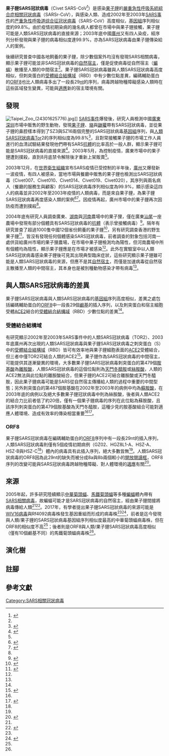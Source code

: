 {{noteTA
|1=zh-cn:严重急性呼吸道综合征; zh-hk:嚴重急性呼吸系統綜合症; zh-tw:嚴重急性呼吸道症候群;
|2=zh-cn:综合征; zh-hk:綜合症; zh-tw:症候群;
}}
{{Virusbox
| image = 
| image_alt =
| image_caption =
| parent = Sarbecovirus 
| species = Severe acute respiratory syndrome-related coronavirus
| strain = Civet SARS-CoV
| authority =
| subdivision_ranks =
| subdivision =
}}
'''果子貍SARS冠狀病毒'''（Civet SARS-CoV<ref>{{cite web|url=https://www.uniprot.org/proteomes/UP000127950|title=Civet SARS CoV 007/2004|publisher=[[Uniprot|Uniprot]]|access-date=2021-01-27|archive-date=2021-02-16|archive-url=https://web.archive.org/web/20210216072732/https://www.uniprot.org/proteomes/UP000127950|dead-url=no}}</ref>）是感染[[果子貍|果子貍]]的[[嚴重急性呼吸系統綜合症相關冠狀病毒|嚴重急性呼吸系統綜合症相關冠狀病毒]]（SARSr-CoV），與感染人類、造成2002年至2003年[[SARS事件|SARS事件]]的[[严重急性呼吸道综合征冠状病毒|严重急性呼吸道综合征冠状病毒]]（SARS-CoV）高度相似，[[基因組|基因組]]序列相似度約99.8%。由於疫情初期染病的幾名病人都曾在市場中與果子貍接觸，果子貍可能是人類SARS冠狀病毒的直接來源；2003年底中國[[广州市|廣州]]又有四人染疫，經序列分析發現與果子貍的病毒相似度達99.9%，亦為SARS冠狀病毒由果子貍傳染給人的案例。

後續研究普查中國各地飼養的果子貍，除少數個案外均沒有發現SARS相關病毒，顯示果子貍可能並非SARS冠狀病毒的[[自然宿主|自然宿主]]，僅是促使病毒從自然宿主（[[蝙蝠|蝙蝠]]）散播至人類的中間宿主<ref name=book2015/>。果子貍SARS冠狀病毒雖與人類SARS冠狀病毒高度相似，但刺突蛋白的[[受體結合結構域|受體結合結構域]]（RBD）中有少數位點差異，編碼輔助蛋白的[[SARS冠狀病毒的ORF8|ORF8]]也比人類病毒多出了一段長29[[核鹼基|nt]]的序列，病毒跨越物種障礙感染人類時在這些區域發生變異，可能與[[適應|適應]]新的宿主環境有關。

==發現==
[[File:Taipei_Zoo_(24301625776).jpg|thumb]]]]
[[SARS事件|SARS事件]]爆發後，研究人員檢測中國[[廣東|廣東]][[深圳|深圳]]市場中販售的野生動物，發現[[果子貍|果子貍]]、[[貉|貉]]與[[鼬獾|鼬獾]]帶有SARS冠狀病毒，並從果子貍的鼻腔樣本得到了SZ3與SZ16兩個完整的SARS冠狀病毒[[基因組|基因組]]序列，與[[SARS-CoV|人類SARS冠狀病毒]]Tor2的序列相似度為99.8%<ref name="Guan2003">{{cite journal|last1=Guan|first1=Y.|title=Isolation and Characterization of Viruses Related to the SARS Coronavirus from Animals in Southern China|journal=Science|volume=302|issue=5643|year=2003|pages=276–278|issn=0036-8075|doi=10.1126/science.1087139}}</ref>，且對常接觸果子貍的市場工作人員進行的血清試驗結果發現他們帶有SARS[[抗體|抗體]]的比率高於一般人群，顯示果子貍可能是SARS冠狀病毒的直接來源<ref name="XuHe2004">{{cite journal|last1=Xu|first1=Rui-Heng|last2=He|first2=Jian-Feng|last3=Evans|first3=Meirion R.|last4=Peng|first4=Guo-Wen|last5=Field|first5=Hume E|last6=Yu|first6=De-Wen|last7=Lee|first7=Chin-Kei|last8=Luo|first8=Hui-Min|last9=Lin|first9=Wei-Sheng|last10=Lin|first10=Peng|last11=Li|first11=Ling-Hui|last12=Liang|first12=Wen-Jia|last13=Lin|first13=Jin-Yan|last14=Schnur|first14=Alan|title=Epidemiologic Clues to SARS Origin in China|journal=Emerging Infectious Diseases|volume=10|issue=6|year=2004|pages=1030–1037|issn=1080-6040|doi=10.3201/eid1006.030852}}</ref>。2003年5月，為控制疫情，廣東市場中的果子貍遭到撲殺，直到8月底禁令解除後才重新上架販賣<ref name="KanWang2005"/>。

2003年12月，在[[世界衛生組織|世界衛生組織]]宣布SARS疫情已受控制的半年後，[[廣州|廣州]]又爆發新一波疫情，有四人被感染，當地市場與餐廳中販售的果子貍也檢測出SARS冠狀病毒（Civet007、Civet010、Civet014、Civet019、Civet020），其序列與兩名病人（餐廳的服務生與顧客）的SARS冠狀病毒序列相似度為99.9%，顯示感染這四人的病毒並非2002年至2003年疫情的人類病毒，而是來自果子貍，為果子貍SARS冠狀病毒再度感染人類的案例<ref name="WangYan2005">{{cite journal|last1=Wang|first1=Ming|last2=Yan|first2=Meiying|last3=Xu|first3=Huifang|last4=Liang|first4=Weili|last5=Kan|first5=Biao|last6=Zheng|first6=Bojian|last7=Chen|first7=Honglin|last8=Zheng|first8=Han|last9=Xu|first9=Yanmei|last10=Zhang|first10=Enmin|last11=Wang|first11=Hongxia|last12=Ye|first12=Jingrong|last13=Li|first13=Guichang|last14=Li|first14=Machao|last15=Cui|first15=Zhigang|last16=Liu|first16=Yu-Fei|last17=Guo|first17=Rong-Tong|last18=Liu|first18=Xiao-Ning|last19=Zhan|first19=Liu-Hua|last20=Zhou|first20=Duan-Hua|last21=Zhao|first21=Ailan|last22=Hai|first22=Rong|last23=Yu|first23=Dongzhen|last24=Guan|first24=Yi|last25=Xu|first25=Jianguo|displayauthors=8|title=SARS-CoV Infection in a Restaurant from Palm Civet|journal=Emerging Infectious Diseases|volume=11|issue=12|year=2005|pages=1860–1865|issn=1080-6040|doi=10.3201/eid1112.041293}}</ref><ref name="SongTu2005">{{cite journal|last1=Song|first1=H.-D.|last2=Tu|first2=C.-C.|last3=Zhang|first3=G.-W.|last4=Wang|first4=S.-Y.|last5=Zheng|first5=K.|last6=Lei|first6=L.-C.|last7=Chen|first7=Q.-X.|last8=Gao|first8=Y.-W.|last9=Zhou|first9=H.-Q.|last10=Xiang|first10=H.|last11=Zheng|first11=H.-J.|last12=Chern|first12=S.-W. W.|last13=Cheng|first13=F.|last14=Pan|first14=C.-M.|last15=Xuan|first15=H.|last16=Chen|first16=S.-J.|last17=Luo|first17=H.-M.|last18=Zhou|first18=D.-H.|last19=Liu|first19=Y.-F.|last20=He|first20=J.-F.|last21=Qin|first21=P.-Z.|last22=Li|first22=L.-H.|last23=Ren|first23=Y.-Q.|last24=Liang|first24=W.-J.|last25=Yu|first25=Y.-D.|last26=Anderson|first26=L.|last27=Wang|first27=M.|last28=Xu|first28=R.-H.|last29=Wu|first29=X.-W.|last30=Zheng|first30=H.-Y.|last31=Chen|first31=J.-D.|last32=Liang|first32=G.|last33=Gao|first33=Y.|last34=Liao|first34=M.|last35=Fang|first35=L.|last36=Jiang|first36=L.-Y.|last37=Li|first37=H.|last38=Chen|first38=F.|last39=Di|first39=B.|last40=He|first40=L.-J.|last41=Lin|first41=J.-Y.|last42=Tong|first42=S.|last43=Kong|first43=X.|last44=Du|first44=L.|last45=Hao|first45=P.|last46=Tang|first46=H.|last47=Bernini|first47=A.|last48=Yu|first48=X.-J.|last49=Spiga|first49=O.|last50=Guo|first50=Z.-M.|last51=Pan|first51=H.-Y.|last52=He|first52=W.-Z.|last53=Manuguerra|first53=J.-C.|last54=Fontanet|first54=A.|last55=Danchin|first55=A.|last56=Niccolai|first56=N.|last57=Li|first57=Y.-X.|last58=Wu|first58=C.-I|last59=Zhao|first59=G.-P.|displayauthors=8|title=Cross-host evolution of severe acute respiratory syndrome coronavirus in palm civet and human|journal=Proceedings of the National Academy of Sciences|volume=102|issue=7|year=2005|pages=2430–2435|issn=0027-8424|doi=10.1073/pnas.0409608102}}</ref>。因疫情再起，廣州市場中的果子貍再次因防疫而遭到撲殺<ref name="KanWang2005"/>。

2004年底有研究人員調查廣東、[[湖南|湖南]]與[[河南|河南]]農場中的果子狸，僅在廣東[[汕尾|汕尾]]一座農場中發現有部分個體具有SARS冠狀病毒的[[抗體|抗體]]（表示曾接觸病毒）<ref name="TuCrameri2004">{{cite journal|last1=Tu|first1=Changchun|last2=Crameri|first2=Gary|last3=Kong|first3=Xiangang|last4=Chen|first4=Jinding|last5=Sun|first5=Yanwei|last6=Yu|first6=Meng|last7=Xiang|first7=Hua|last8=Xia|first8=Xianzhu|last9=Liu|first9=Shengwang|last10=Ren|first10=Tao|last11=Yu|first11=Yedong|last12=Eaton|first12=Bryan T.|last13=Xuan|first13=Hua|last14=Wang|first14=Lin-Fa|title=Antibodies to SARS Coronavirus in Civets|journal=Emerging Infectious Diseases|volume=10|issue=12|year=2004|pages=2244–2248|issn=1080-6040|doi=10.3201/eid1012.040520}}</ref>。隔年有研究普查了超過1000隻中國12個省份飼養的果子貍<ref name="KanWang2005">{{cite journal|last1=Kan|first1=Biao|last2=Wang|first2=Ming|last3=Jing|first3=Huaiqi|last4=Xu|first4=Huifang|last5=Jiang|first5=Xiugao|last6=Yan|first6=Meiying|last7=Liang|first7=Weili|last8=Zheng|first8=Han|last9=Wan|first9=Kanglin|last10=Liu|first10=Qiyong|last11=Cui|first11=Buyun|last12=Xu|first12=Yanmei|last13=Zhang|first13=Enmin|last14=Wang|first14=Hongxia|last15=Ye|first15=Jingrong|last16=Li|first16=Guichang|last17=Li|first17=Machao|last18=Cui|first18=Zhigang|last19=Qi|first19=Xiaobao|last20=Chen|first20=Kai|last21=Du|first21=Lin|last22=Gao|first22=Kai|last23=Zhao|first23=Yu-teng|last24=Zou|first24=Xiao-zhong|last25=Feng|first25=Yue-Ju|last26=Gao|first26=Yu-Fan|last27=Hai|first27=Rong|last28=Yu|first28=Dongzhen|last29=Guan|first29=Yi|last30=Xu|first30=Jianguo|displayauthors=8|title=Molecular Evolution Analysis and Geographic Investigation of Severe Acute Respiratory Syndrome Coronavirus-Like Virus in Palm Civets at an Animal Market and on Farms|url=https://archive.org/details/sim_journal-of-virology_2005-09_79_18/page/11892|journal=Journal of Virology|volume=79|issue=18|year=2005|pages=11892–11900|issn=0022-538X|doi=10.1128/JVI.79.18.11892-11900.2005}}</ref>，另有研究調查香港的野生果子貍<ref name="PoonChu2005">{{cite journal|last1=Poon|first1=L. L. M.|last2=Chu|first2=D. K. W.|last3=Chan|first3=K. H.|last4=Wong|first4=O. K.|last5=Ellis|first5=T. M.|last6=Leung|first6=Y. H. C.|last7=Lau|first7=S. K. P.|last8=Woo|first8=P. C. Y.|last9=Suen|first9=K. Y.|last10=Yuen|first10=K. Y.|last11=Guan|first11=Y.|last12=Peiris|first12=J. S. M.|title=Identification of a Novel Coronavirus in Bats|url=https://archive.org/details/sim_journal-of-virology_2005-02_79_4/page/2001|journal=Journal of Virology|volume=79|issue=4|year=2005|pages=2001–2009|issn=0022-538X|doi=10.1128/JVI.79.4.2001-2009.2005}}</ref>，皆沒有發現任何個體感染SARS冠狀病毒{{Notetag|1=[[中國科學院武漢病毒研究所|中國科學院武漢病毒研究所]]的研究人員在[[湖北|湖北]]養殖的果子貍中發現SARS冠狀病毒，為在市場以外的果子貍中發現SARS冠狀病毒的極少數個案<ref name=molecular/><ref name="HuBai2005">{{cite journal|last1=Hu|first1=W.|last2=Bai|first2=B.|last3=Hu|first3=Z.|last4=Chen|first4=Z.|last5=An|first5=X.|last6=Tang|first6=L.|last7=Yang|first7=J.|last8=Wang|first8=H.|last9=Wang|first9=H.|title=Development and Evaluation of a Multitarget Real-Time Taqman Reverse Transcription-PCR Assay for Detection of the Severe Acute Respiratory Syndrome-Associated Coronavirus and Surveillance for an Apparently Related Coronavirus Found in Masked Palm Civets|journal=Journal of Clinical Microbiology|volume=43|issue=5|year=2005|pages=2041–2046|issn=0095-1137|doi=10.1128/JCM.43.5.2041-2046.2005}}</ref>。}}，前者調查的對象包括河南一處供貨給廣州市場的果子狸農場，在市場中果子貍檢測均為陽性，但河南農場中所有個體均為陰性，顯示果子貍應是在市場才被感染<ref name="KanWang2005"/>。此外在實驗室中以人類SARS冠狀病毒感染果子貍後可見其出現典型臨床症狀，這些研究顯示果子貍雖可能是人類SARS冠狀病毒的來源，但應不是其[[自然宿主|自然宿主]]，而僅是加速病毒從自然宿主散播至人類的中間宿主，其本身也是被別種動物感染才帶有病毒<ref name=book2015/>。

==與人類SARS冠狀病毒的差異==
果子貍SARS冠狀病毒與人類SARS冠狀病毒的[[基因組|基因組]]序列高度相似，差異之處包括編碼輔助蛋白的[[SARS冠狀病毒的ORF8|ORF8]]中一段長29個[[核鹼基|鹼基]]的插入序列，以及刺突蛋白和宿主細胞受體[[血管紧张素转化酶2|ACE2]]結合的[[受體結合結構域|受體結合結構域]]（RBD）少數位點的差異<ref name="LiWong2006"/>。

===受體結合結構域===
有研究顯示2002年至2003年SARS事件中的人類SARS冠狀病毒（TOR2）、2003年底廣州再次出現的人類SARS冠狀病毒與果子貍SARS冠狀病毒之刺突蛋白（S）中的[[受體結合結構域|受體結合結構域]]（RBD）皆可有效率地與果子貍細胞表面的[[血管紧张素转化酶2|ACE2]]受體結合，但三者中僅TOR2可結合人類的ACE2<ref name="LiZhang2005">{{cite journal|last1=Li|first1=Wenhui|last2=Zhang|first2=Chengsheng|last3=Sui|first3=Jianhua|last4=Kuhn|first4=Jens H|last5=Moore|first5=Michael J|last6=Luo|first6=Shiwen|last7=Wong|first7=Swee-Kee|last8=Huang|first8=I-Chueh|last9=Xu|first9=Keming|last10=Vasilieva|first10=Natalya|last11=Murakami|first11=Akikazu|last12=He|first12=Yaqing|last13=Marasco|first13=Wayne A|last14=Guan|first14=Yi|last15=Choe|first15=Hyeryun|last16=Farzan|first16=Michael|displayauthors=8|title=Receptor and viral determinants of SARS-coronavirus adaptation to human ACE2|journal=The EMBO Journal|volume=24|issue=8|year=2005|pages=1634–1643|issn=0261-4189|doi=10.1038/sj.emboj.7600640}}</ref>。果子貍作為SARS冠狀病毒的中間宿主，可能提供其逐漸變異的環境，大多數果子貍SARS冠狀病毒刺突蛋白的第479個[[胺基酸|胺基酸]]為[[離胺酸|離胺酸]]，人類SARS冠狀病毒的這個位點則為[[天門冬醯胺|天門冬醯胺]]或[[絲胺酸|絲胺酸]]，人類的ACE2無法與此位點的離胺酸結合，但果子貍的ACE2可結合離胺酸或天門冬醯胺，因此果子貍病毒可能是SARS從自然宿主傳播給人類的過程中重要的中間型態；另外刺突蛋白的第487個胺基酸在2002年至2003年的病例中均為[[蘇胺酸|蘇胺酸]]，在2003年底的病例以及絕大多數果子貍冠狀病毒中則為絲胺酸，後者與人類ACE2的結合力比前者低了約20倍，僅有一個果子貍病毒的序列在此位點為蘇胺酸，且該序列刺突蛋白的第479個胺基酸為天門冬醯胺，這種少見的胺基酸組合可能對適應人體環境、造成有效率的傳染相當重要<ref name="LiZhang2005"/><ref name="LiWong2006">{{cite journal|last1=Li|first1=Wenhui|last2=Wong|first2=Swee-Kee|last3=Li|first3=Fang|last4=Kuhn|first4=Jens H.|last5=Huang|first5=I-Chueh|last6=Choe|first6=Hyeryun|last7=Farzan|first7=Michael|title=Animal Origins of the Severe Acute Respiratory Syndrome Coronavirus: Insight from ACE2-S-Protein Interactions|url=https://archive.org/details/sim_journal-of-virology_2006-05_80_9/page/4211|journal=Journal of Virology|volume=80|issue=9|year=2006|pages=4211–4219|issn=0022-538X|doi=10.1128/JVI.80.9.4211-4219.2006}}</ref>。

===ORF8===
果子貍SARS冠狀病毒在編碼輔助蛋白的[[SARS冠狀病毒的ORF8|ORF8]]序列中有一段長29nt的插入序列{{Notetag|1=湖北養殖的果子貍中發現的病毒為唯一例外，該病毒株的ORF8有一段長82nt的缺失，與4個疫情初期病例{{Notetag|name=4cases}}中的人類SARS冠狀病毒相同<ref name=molecular/>。}}，人類SARS冠狀病毒則僅有5個疫情初期病例（GZ02、HGZ8L1-A、HSZ-A、HSZ-B與HSZ-C<ref name="WangYan2005"/>）{{Notetag|name=4cases|1=另外有4個初期病例在ORF8有一段長82nt的序列缺失<ref name=molecular>{{cite journal|title=Molecular Evolution of the SARS Coronavirus During the Course of the SARS Epidemic in China|journal=Science|volume=303|issue=5664|year=2004|pages=1666–1669|issn=0036-8075|doi=10.1126/science.1092002}}</ref>。}}體內的病毒具有此插入序列，絕大多數皆無<ref name=book2015/>。人類SARS冠狀病毒的ORF8因為此29nt的缺失而被分成8a與8b兩個較小的[[開放閱讀框|開放閱讀框]]，ORF8序列的改變可能與SARS冠狀病毒跨越物種障礙、對人體環境的[[適應|適應]]有關<ref name="CuiLi2018">{{cite journal|last1=Cui|first1=Jie|last2=Li|first2=Fang|last3=Shi|first3=Zheng-Li|title=Origin and evolution of pathogenic coronaviruses|journal=Nature Reviews Microbiology|volume=17|issue=3|year=2018|pages=181–192|issn=1740-1526|doi=10.1038/s41579-018-0118-9}}</ref>。

==來源==
2005年起，許多研究陸續顯示[[中華菊頭蝠|中華菊頭蝠]]、[[馬鐵菊頭蝠|馬鐵菊頭蝠]]等多種[[蝙蝠|蝙蝠]]體內帶有[[嚴重急性呼吸系統綜合症相關冠狀病毒|SARS相關病毒]]，故蝙蝠可能才是SARS冠狀病毒的自然宿主，經由果子貍間接將病毒傳給人類<ref name=book2015/><ref name="Li2005">{{cite journal|last1=Li|first1=W.|title=Bats Are Natural Reservoirs of SARS-Like Coronaviruses|journal=Science|volume=310|issue=5748|year=2005|pages=676–679|issn=0036-8075|doi=10.1126/science.1118391}}</ref>。2017年，有學者提出果子貍SARS冠狀病毒的來源可能是[[WIV16病毒|WIV16病毒]]與Rf4092病毒株發生基因重組而形成的病毒株<ref name="CuiLi2018"/><ref name="DrostenHu2017">{{cite journal|last1=Drosten|first1=Christian|last2=Hu|first2=Ben|last3=Zeng|first3=Lei-Ping|last4=Yang|first4=Xing-Lou|last5=Ge|first5=Xing-Yi|last6=Zhang|first6=Wei|last7=Li|first7=Bei|last8=Xie|first8=Jia-Zheng|last9=Shen|first9=Xu-Rui|last10=Zhang|first10=Yun-Zhi|last11=Wang|first11=Ning|last12=Luo|first12=Dong-Sheng|last13=Zheng|first13=Xiao-Shuang|last14=Wang|first14=Mei-Niang|last15=Daszak|first15=Peter|last16=Wang|first16=Lin-Fa|last17=Cui|first17=Jie|last18=Shi|first18=Zheng-Li|displayauthors=8|title=Discovery of a rich gene pool of bat SARS-related coronaviruses provides new insights into the origin of SARS coronavirus|journal=PLOS Pathogens|volume=13|issue=11|year=2017|pages=e1006698|issn=1553-7374|doi=10.1371/journal.ppat.1006698}}</ref>，前者是迄今發現與人類/果子貍的SARS冠狀病毒基因組序列相似度最高的中華菊頭蝠病毒株，但在ORF8的相似度不高<ref name="pmid26719272"/>；後者則是ORF8與人類/果子貍SARS冠狀病毒高度相似（僅有10個鹼基不同）的馬鐵菊頭蝠病毒株<ref name="DrostenHu2017"/>。

==演化樹==
{{SARS-CoV-1 related coronavirus}}

==註腳==
{{Notefoot}}

==參考文獻==
{{portal|病毒}}
{{Reflist|2}}

{{Coronavirus}}
{{SARSr-CoV}}

[[Category:SARS相關冠狀病毒|Category:SARS相關冠狀病毒]]

{{Good Article}}